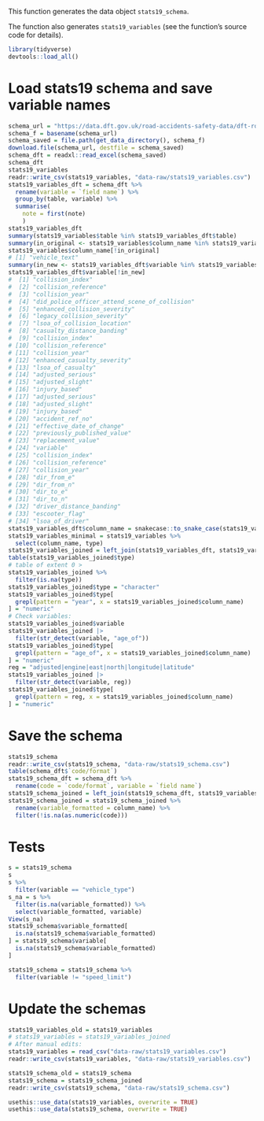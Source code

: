 This function generates the data object `stats19_schema`.

The function also generates `stats19_variables` (see the function's source code
for details).

```r
library(tidyverse)
devtools::load_all()
```


# Load stats19 schema and save variable names

```r
schema_url = "https://data.dft.gov.uk/road-accidents-safety-data/dft-road-casualty-statistics-road-safety-open-dataset-data-guide-2024.xlsx"
schema_f = basename(schema_url)
schema_saved = file.path(get_data_directory(), schema_f)
download.file(schema_url, destfile = schema_saved)
schema_dft = readxl::read_excel(schema_saved)
schema_dft
stats19_variables
readr::write_csv(stats19_variables, "data-raw/stats19_variables.csv")
stats19_variables_dft = schema_dft %>% 
  rename(variable = `field name`) %>% 
  group_by(table, variable) %>% 
  summarise(
    note = first(note)
    ) 
stats19_variables_dft
summary(stats19_variables$table %in% stats19_variables_dft$table)
summary(in_original <- stats19_variables$column_name %in% stats19_variables_dft$variable)
stats19_variables$column_name[!in_original]
# [1] "vehicle_text"
summary(in_new <- stats19_variables_dft$variable %in% stats19_variables$column_name)
stats19_variables_dft$variable[!in_new]
#  [1] "collision_index"                             
#  [2] "collision_reference"                         
#  [3] "collision_year"                              
#  [4] "did_police_officer_attend_scene_of_collision"
#  [5] "enhanced_collision_severity"                 
#  [6] "legacy_collision_severity"                   
#  [7] "lsoa_of_collision_location"                  
#  [8] "casualty_distance_banding"                   
#  [9] "collision_index"                             
# [10] "collision_reference"                         
# [11] "collision_year"                              
# [12] "enhanced_casualty_severity"                  
# [13] "lsoa_of_casualty"                            
# [14] "adjusted_serious"                            
# [15] "adjusted_slight"                             
# [16] "injury_based"                                
# [17] "adjusted_serious"                            
# [18] "adjusted_slight"                             
# [19] "injury_based"                                
# [20] "accident_ref_no"                             
# [21] "effective_date_of_change"                    
# [22] "previously_published_value"                  
# [23] "replacement_value"                           
# [24] "variable"                                    
# [25] "collision_index"                             
# [26] "collision_reference"                         
# [27] "collision_year"                              
# [28] "dir_from_e"                                  
# [29] "dir_from_n"                                  
# [30] "dir_to_e"                                    
# [31] "dir_to_n"                                    
# [32] "driver_distance_banding"                     
# [33] "escooter_flag"                               
# [34] "lsoa_of_driver"    
stats19_variables_dft$column_name = snakecase::to_snake_case(stats19_variables_dft$variable)
stats19_variables_minimal = stats19_variables %>% 
  select(column_name, type)
stats19_variables_joined = left_join(stats19_variables_dft, stats19_variables_minimal)
table(stats19_variables_joined$type)
# table of extent 0 >
stats19_variables_joined %>% 
  filter(is.na(type))
stats19_variables_joined$type = "character"
stats19_variables_joined$type[
  grepl(pattern = "year", x = stats19_variables_joined$column_name) 
] = "numeric"
# Check variables:
stats19_variables_joined$variable
stats19_variables_joined |>
  filter(str_detect(variable, "age_of"))
stats19_variables_joined$type[
  grepl(pattern = "age_of", x = stats19_variables_joined$column_name) 
] = "numeric"
reg = "adjusted|engine|east|north|longitude|latitude"
stats19_variables_joined |>
  filter(str_detect(variable, reg))
stats19_variables_joined$type[
  grepl(pattern = reg, x = stats19_variables_joined$column_name) 
] = "numeric"
```

# Save the schema

```r
stats19_schema
readr::write_csv(stats19_schema, "data-raw/stats19_schema.csv")
table(schema_dft$`code/format`)
stats19_schema_dft = schema_dft %>% 
  rename(code = `code/format`, variable = `field name`)
stats19_schema_joined = left_join(stats19_schema_dft, stats19_variables_joined) 
stats19_schema_joined = stats19_schema_joined %>% 
  rename(variable_formatted = column_name) %>% 
  filter(!is.na(as.numeric(code)))
```

# Tests

```r
s = stats19_schema
s
s %>% 
  filter(variable == "vehicle_type")
s_na = s %>% 
  filter(is.na(variable_formatted)) %>% 
  select(variable_formatted, variable)
View(s_na)
stats19_schema$variable_formatted[
  is.na(stats19_schema$variable_formatted)
] = stats19_schema$variable[
  is.na(stats19_schema$variable_formatted)
] 
```

```r
stats19_schema = stats19_schema %>% 
  filter(variable != "speed_limit")
```



# Update the schemas

```r
stats19_variables_old = stats19_variables
# stats19_variables = stats19_variables_joined
# After manual edits:
stats19_variables = read_csv("data-raw/stats19_variables.csv")
readr::write_csv(stats19_variables, "data-raw/stats19_variables.csv")

stats19_schema_old = stats19_schema
stats19_schema = stats19_schema_joined
readr::write_csv(stats19_schema, "data-raw/stats19_schema.csv")

usethis::use_data(stats19_variables, overwrite = TRUE)
usethis::use_data(stats19_schema, overwrite = TRUE)
```


